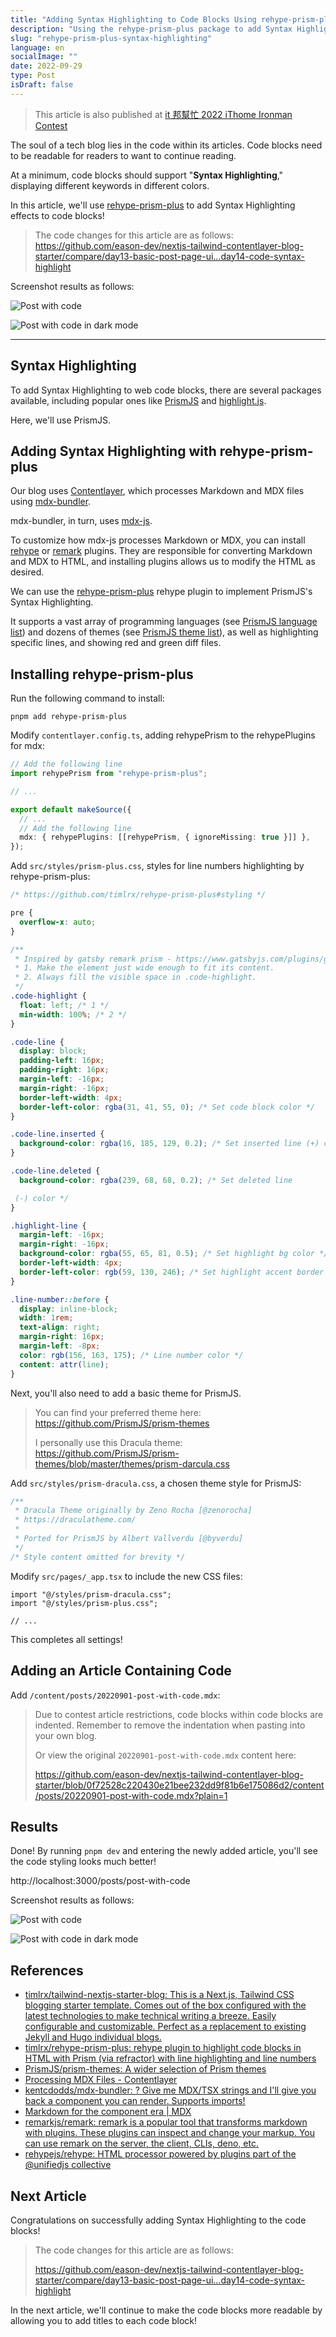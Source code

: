 ```yaml
---
title: "Adding Syntax Highlighting to Code Blocks Using rehype-prism-plus - Modern Next.js Blog Series #14"
description: "Using the rehype-prism-plus package to add Syntax Highlighting effects to code blocks"
slug: "rehype-prism-plus-syntax-highlighting"
language: en
socialImage: ""
date: 2022-09-29
type: Post
isDraft: false
---
```


> This article is also published at [it 邦幫忙 2022 iThome Ironman Contest](https://ithelp.ithome.com.tw/articles/10301243)

The soul of a tech blog lies in the code within its articles. Code blocks need to be readable for readers to want to continue reading.

At a minimum, code blocks should support "**Syntax Highlighting**," displaying different keywords in different colors.

In this article, we'll use [rehype-prism-plus](https://github.com/timlrx/rehype-prism-plus) to add Syntax Highlighting effects to code blocks!

> The code changes for this article are as follows:
> https://github.com/eason-dev/nextjs-tailwind-contentlayer-blog-starter/compare/day13-basic-post-page-ui...day14-code-syntax-highlight

Screenshot results as follows:

![Post with code](https://i.imgur.com/6yFw7B0.jpg)

![Post with code in dark mode](https://i.imgur.com/SyVynzH.jpg)

---

## Syntax Highlighting

To add Syntax Highlighting to web code blocks, there are several packages available, including popular ones like [PrismJS](https://prismjs.com/) and [highlight.js](https://highlightjs.org/).

Here, we'll use PrismJS.

## Adding Syntax Highlighting with rehype-prism-plus

Our blog uses [Contentlayer](https://www.contentlayer.dev/), which processes Markdown and MDX files using [mdx-bundler](https://github.com/kentcdodds/mdx-bundler).

mdx-bundler, in turn, uses [mdx-js](https://mdxjs.com/).

To customize how mdx-js processes Markdown or MDX, you can install [rehype](https://github.com/rehypejs/rehype) or [remark](https://github.com/remarkjs/remark) plugins. They are responsible for converting Markdown and MDX to HTML, and installing plugins allows us to modify the HTML as desired.

We can use the [rehype-prism-plus](https://github.com/timlrx/rehype-prism-plus) rehype plugin to implement PrismJS's Syntax Highlighting.

It supports a vast array of programming languages (see [PrismJS language list](https://prismjs.com/#supported-languages)) and dozens of themes (see [PrismJS theme list](https://github.com/PrismJS/prism-themes)), as well as highlighting specific lines, and showing red and green diff files.

## Installing rehype-prism-plus

Run the following command to install:

```shell
pnpm add rehype-prism-plus
```

Modify `contentlayer.config.ts`, adding rehypePrism to the rehypePlugins for mdx:

```ts
// Add the following line
import rehypePrism from "rehype-prism-plus";

// ...

export default makeSource({
  // ...
  // Add the following line
  mdx: { rehypePlugins: [[rehypePrism, { ignoreMissing: true }]] },
});
```

Add `src/styles/prism-plus.css`, styles for line numbers highlighting by rehype-prism-plus:

```css
/* https://github.com/timlrx/rehype-prism-plus#styling */

pre {
  overflow-x: auto;
}

/**
 * Inspired by gatsby remark prism - https://www.gatsbyjs.com/plugins/gatsby-remark-prismjs/
 * 1. Make the element just wide enough to fit its content.
 * 2. Always fill the visible space in .code-highlight.
 */
.code-highlight {
  float: left; /* 1 */
  min-width: 100%; /* 2 */
}

.code-line {
  display: block;
  padding-left: 16px;
  padding-right: 16px;
  margin-left: -16px;
  margin-right: -16px;
  border-left-width: 4px;
  border-left-color: rgba(31, 41, 55, 0); /* Set code block color */
}

.code-line.inserted {
  background-color: rgba(16, 185, 129, 0.2); /* Set inserted line (+) color */
}

.code-line.deleted {
  background-color: rgba(239, 68, 68, 0.2); /* Set deleted line

 (-) color */
}

.highlight-line {
  margin-left: -16px;
  margin-right: -16px;
  background-color: rgba(55, 65, 81, 0.5); /* Set highlight bg color */
  border-left-width: 4px;
  border-left-color: rgb(59, 130, 246); /* Set highlight accent border color */
}

.line-number::before {
  display: inline-block;
  width: 1rem;
  text-align: right;
  margin-right: 16px;
  margin-left: -8px;
  color: rgb(156, 163, 175); /* Line number color */
  content: attr(line);
}
```

Next, you'll also need to add a basic theme for PrismJS.

> You can find your preferred theme here:
> https://github.com/PrismJS/prism-themes
>
> I personally use this Dracula theme:
> https://github.com/PrismJS/prism-themes/blob/master/themes/prism-darcula.css

Add `src/styles/prism-dracula.css`, a chosen theme style for PrismJS:

```css
/**
 * Dracula Theme originally by Zeno Rocha [@zenorocha]
 * https://draculatheme.com/
 *
 * Ported for PrismJS by Albert Vallverdu [@byverdu]
 */
/* Style content omitted for brevity */
```

Modify `src/pages/_app.tsx` to include the new CSS files:

```tsx
import "@/styles/prism-dracula.css";
import "@/styles/prism-plus.css";

// ...
```

This completes all settings!

## Adding an Article Containing Code

Add `/content/posts/20220901-post-with-code.mdx`:

> Due to contest article restrictions, code blocks within code blocks are indented. Remember to remove the indentation when pasting into your own blog.
>
> Or view the original `20220901-post-with-code.mdx` content here:
>
> https://github.com/eason-dev/nextjs-tailwind-contentlayer-blog-starter/blob/0f72528c220430e21bee232dd9f81b6e175086d2/content/posts/20220901-post-with-code.mdx?plain=1

## Results

Done! By running `pnpm dev` and entering the newly added article, you'll see the code styling looks much better!

http://localhost:3000/posts/post-with-code

Screenshot results as follows:

![Post with code](https://i.imgur.com/6yFw7B0.jpg)

![Post with code in dark mode](https://i.imgur.com/SyVynzH.jpg)

## References

- [timlrx/tailwind-nextjs-starter-blog: This is a Next.js, Tailwind CSS blogging starter template. Comes out of the box configured with the latest technologies to make technical writing a breeze. Easily configurable and customizable. Perfect as a replacement to existing Jekyll and Hugo individual blogs.](https://github.com/timlrx/tailwind-nextjs-starter-blog)
- [timlrx/rehype-prism-plus: rehype plugin to highlight code blocks in HTML with Prism (via refractor) with line highlighting and line numbers](https://github.com/timlrx/rehype-prism-plus)
- [PrismJS/prism-themes: A wider selection of Prism themes](https://github.com/PrismJS/prism-themes)
- [Processing MDX Files - Contentlayer](https://www.contentlayer.dev/docs/sources/files/mdx)
- [kentcdodds/mdx-bundler: ? Give me MDX/TSX strings and I'll give you back a component you can render. Supports imports!](https://github.com/kentcdodds/mdx-bundler)
- [Markdown for the component era | MDX](https://mdxjs.com/)
- [remarkjs/remark: remark is a popular tool that transforms markdown with plugins. These plugins can inspect and change your markup. You can use remark on the server, the client, CLIs, deno, etc.](https://github.com/remarkjs/remark)
- [rehypejs/rehype: HTML processor powered by plugins part of the @unifiedjs collective](https://github.com/rehypejs/rehype)

## Next Article

Congratulations on successfully adding Syntax Highlighting to the code blocks!

> The code changes for this article are as follows:
>
> https://github.com/eason-dev/nextjs-tailwind-contentlayer-blog-starter/compare/day13-basic-post-page-ui...day14-code-syntax-highlight

In the next article, we'll continue to make the code blocks more readable by allowing you to add titles to each code block!

